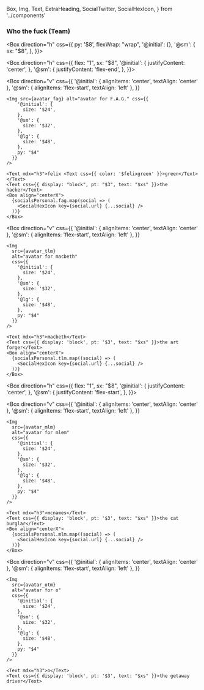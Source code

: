   Box,
  Img,
  Text,
  ExtraHeading,
  SocialTwitter,
  SocialHexIcon,
} from '../components'


### Who the fuck <ExtraHeading>(Team)</ExtraHeading>

<Box direction="h" css={{ py: '$8', flexWrap: "wrap",
    '@initial': {},
    '@sm': {
      sx: "$8", 
    },
  }}>
  
  <Box direction="h" css={{
    flex: "1",
    sx: "$8",
    '@initial': {
      justifyContent: 'center',
    },
    '@sm': {
      justifyContent: 'flex-end',
    },
  }}>

  <Box direction="v"
    css={{
      '@initial': {
        alignItems: 'center',
        textAlign: 'center'
      },
      '@sm': {
        alignItems: 'flex-start',
        textAlign: 'left'
      },
    }}
  >
    <Img src={avatar_fag} alt="avatar for F.A.G." css={{
        '@initial': {
          size: '$24',
        },
        '@sm': {
          size: '$32',
        },
        '@lg': {
          size: '$48',
        },
        py: "$4"
      }}
    />
    
    <Text mdx="h3">felix <Text css={{ color: '$felixgreen' }}>green</Text></Text>
    <Text css={{ display: "block", pt: "$3", text: "$xs" }}>the hacker</Text>
    <Box align="centerX">
      {socialsPersonal.fag.map(social => (
        <SocialHexIcon key={social.url} {...social} />
      ))}
    </Box>
  </Box>

  <Box direction="v"
    css={{
      '@initial': {
        alignItems: 'center',
        textAlign: 'center'
      },
      '@sm': {
        alignItems: 'flex-start',
        textAlign: 'left'
      },
    }}
  >
    <Img
      src={avatar_tlm}
      alt="avatar for macbeth"
      css={{
        '@initial': {
          size: '$24',
        },
        '@sm': {
          size: '$32',
        },
        '@lg': {
          size: '$48',
        },
        py: "$4"
      }}
    />

    <Text mdx="h3">macbeth</Text>
    <Text css={{ display: 'block', pt: '$3', text: "$xs" }}>the art forger</Text>
    <Box align="centerX">
      {socialsPersonal.tlm.map((social) => (
        <SocialHexIcon key={social.url} {...social} />
      ))}
    </Box>

  </Box>

  </Box>

  <Box direction="h" css={{
    flex: "1",
    sx: "$8",
    '@initial': {
      justifyContent: 'center',
    },
    '@sm': {
      justifyContent: 'flex-start',
    },
  }}>

  <Box direction="v"
    css={{
      '@initial': {
        alignItems: 'center',
        textAlign: 'center'
      },
      '@sm': {
        alignItems: 'flex-start',
        textAlign: 'left'
      },
    }}
  >
    <Img
      src={avatar_mlm}
      alt="avatar for mlem"
      css={{
        '@initial': {
          size: '$24',
        },
        '@sm': {
          size: '$32',
        },
        '@lg': {
          size: '$48',
        },
        py: "$4"
      }}
    />

    <Text mdx="h3">mcnames</Text>
    <Text css={{ display: 'block', pt: '$3', text: "$xs" }}>the cat burglar</Text>
    <Box align="centerX">
      {socialsPersonal.mlm.map((social) => (
        <SocialHexIcon key={social.url} {...social} />
      ))}
    </Box>

  </Box>

  <Box direction="v"
    css={{
      '@initial': {
        alignItems: 'center',
        textAlign: 'center'
      },
      '@sm': {
        alignItems: 'flex-start',
        textAlign: 'left'
      },
    }}
  >
    <Img
      src={avatar_otm}
      alt="avatar for o"
      css={{
        '@initial': {
          size: '$24',
        },
        '@sm': {
          size: '$32',
        },
        '@lg': {
          size: '$48',
        },
        py: "$4"
      }}
    />

    <Text mdx="h3">o</Text>
    <Text css={{ display: 'block', pt: '$3', text: "$xs" }}>the getaway driver</Text>

  </Box>

  </Box>

</Box>
